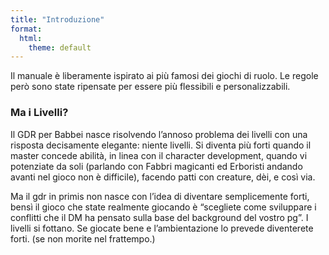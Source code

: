 ```yaml
---
title: "Introduzione"
format:
  html:
    theme: default
---
```


Il manuale è liberamente ispirato ai più famosi dei giochi di ruolo. Le regole però  sono state ripensate per essere più flessibili e personalizzabili.

### Ma i Livelli? 

Il GDR per Babbei nasce risolvendo l'annoso problema dei livelli con una risposta decisamente elegante: niente livelli. 
Si diventa più forti quando il master concede abilità, in linea con il character development, quando vi potenziate da soli (parlando con Fabbri magicanti ed Erboristi andando avanti nel gioco non è difficile), facendo patti con creature, dèi, e così via. 

Ma il gdr in primis non nasce con l'idea di diventare semplicemente forti, bensì il gioco che state realmente giocando è "scegliete come sviluppare i conflitti che il DM ha pensato sulla base del background del vostro pg". I livelli  si fottano.  Se giocate bene e l'ambientazione lo prevede diventerete forti. (se non morite nel frattempo.)


::: {.dm-only style="display: none;"}

### Sezione per il DM

Questa parte è segreta.

:::

